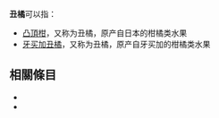 '''丑橘'''可以指：
* [[凸頂柑|凸頂柑]]，又称为丑橘，原产自日本的柑橘类水果
* [[牙买加丑橘|牙买加丑橘]]，又称为丑橘，原产自牙买加的柑橘类水果

== 相關條目 ==
*{{lookfrom}}
*{{lookfrom|醜橘}}

{{Set index article}}